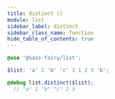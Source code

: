 ```yaml
---
title: distinct ()
module: list
sidebar_label: distinct
sidebar_class_name: function
hide_table_of_contents: true
---
```


<DocPage fieldName="distinct" fieldType="function" spec={Spec} />

```scss
@use '@sass-fairy/list';

$list: 'a' 1 'b' 'c' 1 1 2 3 'b';

@debug list.distinct($list);
  // "a" 1 "b" "c" 2 3
```

